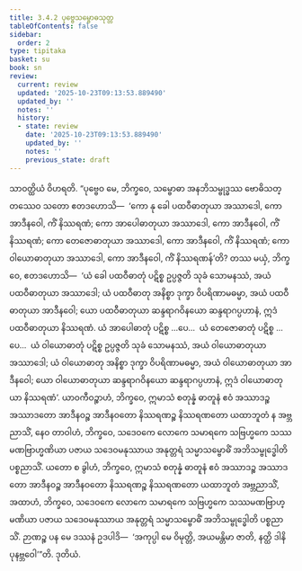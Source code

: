 ```yaml
---
title: 3.4.2 ပုဗ္ဗေသမ္ဗောဓသုတ္တ
tableOfContents: false
sidebar:
  order: 2
type: tipitaka
basket: su
book: sn
review:
  current: review
  updated: '2025-10-23T09:13:53.889490'
  updated_by: ''
  notes: ''
  history:
  - state: review
    date: '2025-10-23T09:13:53.889490'
    updated_by: ''
    notes: ''
    previous_state: draft
---
```



<ReviewStatus review={frontmatter.review} showDetails={true} />

<HypothesisAnnotation frontmatter={frontmatter} />

<DynamicBreadcrumb />

<Division number="115" book="sn" e="ch" v="18" p="297">

<Paragraph number="789" book="sn">
သာဝတ္ထိယံ ဝိဟရတိ. “ပုဗ္ဗေဝ မေ, ဘိက္ခဝေ, သမ္ဗောဓာ အနဘိသမ္ဗုဒ္ဓဿ ဗောဓိသတ္တဿေဝ သတော ဧတဒဟောသိ—  ‘ကော နု ခေါ ပထဝီဓာတုယာ အဿာဒေါ, ကော အာဒီနဝေါ, ကိံ နိဿရဏံ; ကော အာပေါဓာတုယာ အဿာဒေါ, ကော အာဒီနဝေါ, ကိံ နိဿရဏံ; ကော တေဇောဓာတုယာ အဿာဒေါ, ကော အာဒီနဝေါ, ကိံ နိဿရဏံ; ကော ဝါယောဓာတုယာ အဿာဒေါ, ကော အာဒီနဝေါ, ကိံ နိဿရဏန်’တိ?
</Paragraph>

<Paragraph number="790" book="sn">
တဿ မယှံ, ဘိက္ခဝေ, ဧတဒဟောသိ—  ‘ယံ ခေါ ပထဝီဓာတုံ ပဋိစ္စ ဥပ္ပဇ္ဇတိ သုခံ သောမနဿံ, အယံ ပထဝီဓာတုယာ အဿာဒေါ; ယံ ပထဝီဓာတု အနိစ္စာ ဒုက္ခာ ဝိပရိဏာမဓမ္မာ, အယံ ပထဝီဓာတုယာ အာဒီနဝေါ; ယော ပထဝီဓာတုယာ ဆန္ဒရာဂဝိနယော ဆန္ဒရာဂပ္ပဟာနံ, ဣဒံ ပထဝီဓာတုယာ နိဿရဏံ. ယံ အာပေါဓာတုံ ပဋိစ္စ …ပေ…  ယံ တေဇောဓာတုံ ပဋိစ္စ …ပေ…  ယံ ဝါယောဓာတုံ ပဋိစ္စ ဥပ္ပဇ္ဇတိ သုခံ သောမနဿံ, အယံ ဝါယောဓာတုယာ အဿာဒေါ; ယံ ဝါယောဓာတု အနိစ္စာ ဒုက္ခာ ဝိပရိဏာမဓမ္မာ, အယံ ဝါယောဓာတုယာ အာဒီနဝေါ; ယော ဝါယောဓာတုယာ ဆန္ဒရာဂဝိနယော ဆန္ဒရာဂပ္ပဟာနံ, ဣဒံ ဝါယောဓာတုယာ နိဿရဏံ’.
</Paragraph>

<Paragraph number="791" book="sn">
ယာဝကီဝဉ္စာဟံ, ဘိက္ခဝေ, ဣမာသံ စတုန္နံ ဓာတူနံ ဧဝံ အဿာဒဉ္စ အဿာဒတော အာဒီနဝဉ္စ အာဒီနဝတော နိဿရဏဉ္စ နိဿရဏတော ယထာဘူတံ န အဗ္ဘညာသိံ, နေဝ တာဝါဟံ, ဘိက္ခဝေ, သဒေဝကေ လောကေ သမာရကေ သဗြဟ္မကေ သဿမဏဗြာဟ္မဏိယာ ပဇာယ သဒေဝမနုဿာယ အနုတ္တရံ သမ္မာသမ္ဗောဓိံ အဘိသမ္ဗုဒ္ဓေါတိ ပစ္စညာသိံ.
</Paragraph>

<Paragraph number="792" book="sn">
ယတော စ ခွါဟံ, ဘိက္ခဝေ, ဣမာသံ စတုန္နံ ဓာတူနံ ဧဝံ အဿာဒဉ္စ အဿာဒတော အာဒီနဝဉ္စ အာဒီနဝတော နိဿရဏဉ္စ နိဿရဏတော ယထာဘူတံ အဗ္ဘညာသိံ, အထာဟံ, ဘိက္ခဝေ, သဒေဝကေ လောကေ သမာရကေ သဗြဟ္မကေ သဿမဏဗြာဟ္မဏိယာ ပဇာယ သဒေဝမနုဿာယ အနုတ္တရံ သမ္မာသမ္ဗောဓိံ အဘိသမ္ဗုဒ္ဓေါတိ ပစ္စညာသိံ. ဉာဏဉ္စ ပန မေ ဒဿနံ ဥဒပါဒိ—  ‘အကုပ္ပါ မေ ဝိမုတ္တိ, အယမန္တိမာ ဇာတိ, နတ္ထိ ဒါနိ ပုနဗ္ဘဝေါ’”တိ.

</Paragraph>
</Division>

<Paragraph number="793" type="center" book="sn">
ဒုတိယံ.
</Paragraph>